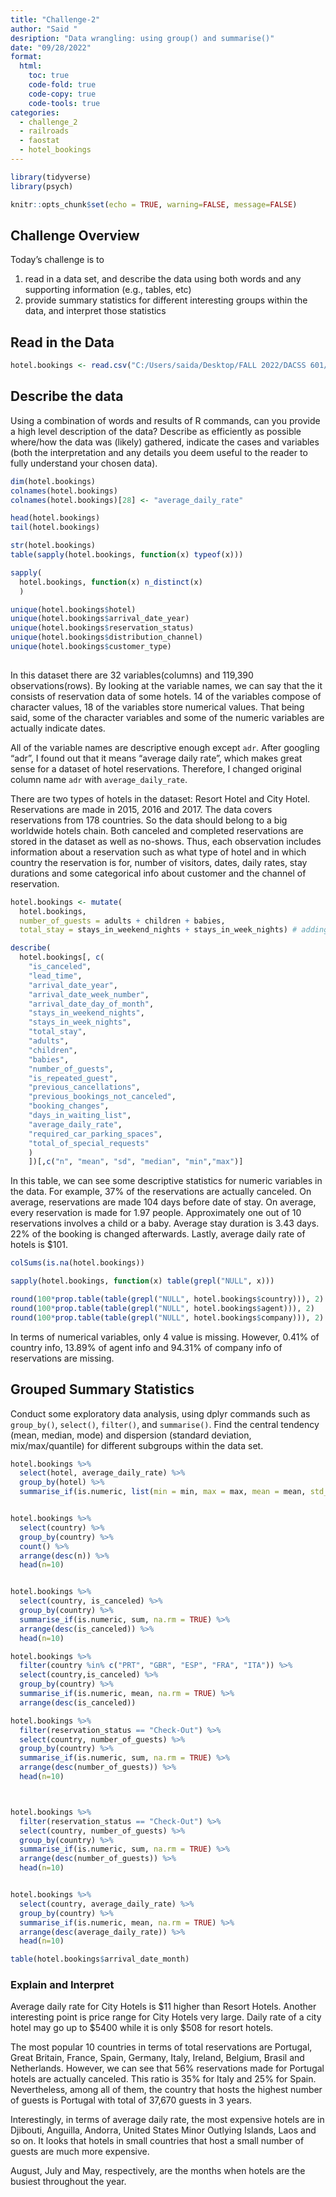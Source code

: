 ```yaml
---
title: "Challenge-2"
author: "Said "
desription: "Data wrangling: using group() and summarise()"
date: "09/28/2022"
format:
  html:
    toc: true
    code-fold: true
    code-copy: true
    code-tools: true
categories:
  - challenge_2
  - railroads
  - faostat
  - hotel_bookings
---
```


```r

library(tidyverse)
library(psych)

knitr::opts_chunk$set(echo = TRUE, warning=FALSE, message=FALSE)

```

## Challenge Overview

Today's challenge is to

1)  read in a data set, and describe the data using both words and any supporting information (e.g., tables, etc)
2)  provide summary statistics for different interesting groups within the data, and interpret those statistics

## Read in the Data


```r

hotel.bookings <- read.csv("C:/Users/saida/Desktop/FALL 2022/DACSS 601/601_Fall_2022/posts/_data/hotel_bookings.csv")

```

## Describe the data

Using a combination of words and results of R commands, can you provide a high level description of the data? Describe as efficiently as possible where/how the data was (likely) gathered, indicate the cases and variables (both the interpretation and any details you deem useful to the reader to fully understand your chosen data).

```r

dim(hotel.bookings)
colnames(hotel.bookings)
colnames(hotel.bookings)[28] <- "average_daily_rate"

head(hotel.bookings)
tail(hotel.bookings)

str(hotel.bookings)
table(sapply(hotel.bookings, function(x) typeof(x)))

sapply(
  hotel.bookings, function(x) n_distinct(x)
  )

unique(hotel.bookings$hotel)
unique(hotel.bookings$arrival_date_year)
unique(hotel.bookings$reservation_status)
unique(hotel.bookings$distribution_channel)
unique(hotel.bookings$customer_type)
       
```


In this dataset there are 32 variables(columns) and 119,390 observations(rows). By looking at the variable names, we can say that the it consists of reservation data of some hotels. 14 of the variables compose of character values, 18 of the variables store numerical values. That being said, some of the character variables and some of the numeric variables are actually indicate dates. 

All of the variable names are descriptive enough except `adr`. After googling "adr", I found out that it means "average daily rate", which makes great sense for a dataset of hotel reservations. Therefore, I changed original column name `adr` with `average_daily_rate`.

There are two types of hotels in the dataset: Resort Hotel and City Hotel. Reservations are made in 2015, 2016 and 2017. The data covers reservations from 178 countries. So the data should belong to a big worldwide hotels chain. Both canceled and completed reservations are stored in the dataset as well as no-shows. Thus, each observation includes information about a reservation such as what type of hotel and in which country the reservation is for, number of visitors, dates, daily rates, stay durations and some categorical info about customer and the channel of reservation.



```r

hotel.bookings <- mutate(
  hotel.bookings, 
  number_of_guests = adults + children + babies,
  total_stay = stays_in_weekend_nights + stays_in_week_nights) # adding two new variables

describe(
  hotel.bookings[, c(
    "is_canceled", 
    "lead_time", 
    "arrival_date_year",
    "arrival_date_week_number",
    "arrival_date_day_of_month",
    "stays_in_weekend_nights",
    "stays_in_week_nights",
    "total_stay",
    "adults",
    "children",
    "babies",
    "number_of_guests",
    "is_repeated_guest",
    "previous_cancellations",
    "previous_bookings_not_canceled",
    "booking_changes",
    "days_in_waiting_list",
    "average_daily_rate",
    "required_car_parking_spaces",
    "total_of_special_requests"
    )
    ])[,c("n", "mean", "sd", "median", "min","max")]

```
In this table, we can see some descriptive statistics for numeric variables in the data. For example, 37% of the reservations are actually canceled. On average, reservations are made 104 days before date of stay. On average, every reservation is made for 1.97 people. Approximately one out of 10 reservations involves a child or a baby. Average stay duration is 3.43 days. 22% of the booking is changed afterwards. Lastly, average daily rate of hotels is $101.



```r

colSums(is.na(hotel.bookings))

sapply(hotel.bookings, function(x) table(grepl("NULL", x)))

round(100*prop.table(table(grepl("NULL", hotel.bookings$country))), 2)
round(100*prop.table(table(grepl("NULL", hotel.bookings$agent))), 2)
round(100*prop.table(table(grepl("NULL", hotel.bookings$company))), 2)

```

In terms of numerical variables, only 4 value is missing. However, 0.41% of country info, 13.89% of agent info and 94.31% of company info of reservations are missing.


## Grouped Summary Statistics

Conduct some exploratory data analysis, using dplyr commands such as `group_by()`, `select()`, `filter()`, and `summarise()`. Find the central tendency (mean, median, mode) and dispersion (standard deviation, mix/max/quantile) for different subgroups within the data set.

```r

hotel.bookings %>% 
  select(hotel, average_daily_rate) %>% 
  group_by(hotel) %>% 
  summarise_if(is.numeric, list(min = min, max = max, mean = mean, std_dev = sd, median = median), na.rm = TRUE)


hotel.bookings %>% 
  select(country) %>% 
  group_by(country) %>% 
  count() %>% 
  arrange(desc(n)) %>% 
  head(n=10)


hotel.bookings %>% 
  select(country, is_canceled) %>% 
  group_by(country) %>% 
  summarise_if(is.numeric, sum, na.rm = TRUE) %>% 
  arrange(desc(is_canceled)) %>% 
  head(n=10)

hotel.bookings %>% 
  filter(country %in% c("PRT", "GBR", "ESP", "FRA", "ITA")) %>% 
  select(country,is_canceled) %>% 
  group_by(country) %>% 
  summarise_if(is.numeric, mean, na.rm = TRUE) %>% 
  arrange(desc(is_canceled))

hotel.bookings %>% 
  filter(reservation_status == "Check-Out") %>% 
  select(country, number_of_guests) %>% 
  group_by(country) %>% 
  summarise_if(is.numeric, sum, na.rm = TRUE) %>% 
  arrange(desc(number_of_guests)) %>% 
  head(n=10)



hotel.bookings %>% 
  filter(reservation_status == "Check-Out") %>% 
  select(country, number_of_guests) %>% 
  group_by(country) %>% 
  summarise_if(is.numeric, sum, na.rm = TRUE) %>% 
  arrange(desc(number_of_guests)) %>% 
  head(n=10)


hotel.bookings %>% 
  select(country, average_daily_rate) %>% 
  group_by(country) %>% 
  summarise_if(is.numeric, mean, na.rm = TRUE) %>% 
  arrange(desc(average_daily_rate)) %>% 
  head(n=10)

table(hotel.bookings$arrival_date_month)

```

### Explain and Interpret

Average daily rate for City Hotels is $11 higher than Resort Hotels. Another interesting point is price range for City Hotels very large. Daily rate of a city hotel may go up to $5400 while it is only $508 for resort hotels.

The most popular 10 countries in terms of total reservations are Portugal, Great Britain, France, Spain, Germany, Italy, Ireland, Belgium, Brasil and Netherlands. However, we can see that 56% reservations made for Portugal hotels are actually canceled. This ratio is 35% for Italy and 25% for Spain. 
Nevertheless, among all of them, the country that hosts the highest number of guests is Portugal with total of 37,670 guests in 3 years.

Interestingly, in terms of average daily rate, the most expensive hotels are in Djibouti, Anguilla, Andorra, United States Minor Outlying Islands, Laos and so on. It looks that hotels in small countries that host a small number of guests are much more expensive.

August, July and May, respectively, are the months when hotels are the busiest throughout the year.
